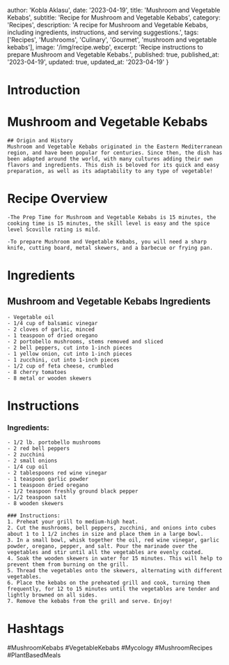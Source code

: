 
  author: 'Kobla Aklasu',
  date: '2023-04-19',
  title: 'Mushroom and Vegetable Kebabs',
  subtitle: 'Recipe for Mushroom and Vegetable Kebabs',
  category: 'Recipes',
  description: 'A recipe for Mushroom and Vegetable Kebabs, including ingredients, instructions, and serving suggestions.',
  tags: ['Recipes', 'Mushrooms', 'Culinary', 'Gourmet', 'mushroom and vegetable kebabs'],
  image: '/img/recipe.webp',
  excerpt: 'Recipe instructions to prepare Mushroom and Vegetable Kebabs.',
  published: true,
  published_at: '2023-04-19',
  updated: true,
  updated_at: '2023-04-19'
}


  # Introduction

# Mushroom and Vegetable Kebabs
    
    ## Origin and History
    Mushroom and Vegetable Kebabs originated in the Eastern Mediterranean region, and have been popular for centuries. Since then, the dish has been adapted around the world, with many cultures adding their own flavors and ingredients. This dish is beloved for its quick and easy preparation, as well as its adaptability to any type of vegetable!

# Recipe Overview

    -The Prep Time for Mushroom and Vegetable Kebabs is 15 minutes, the cooking time is 15 minutes, the skill level is easy and the spice level Scoville rating is mild.
    
    -To prepare Mushroom and Vegetable Kebabs, you will need a sharp knife, cutting board, metal skewers, and a barbecue or frying pan.

# Ingredients

## Mushroom and Vegetable Kebabs Ingredients
    - Vegetable oil
    - 1/4 cup of balsamic vinegar
    - 2 cloves of garlic, minced
    - 1 teaspoon of dried oregano
    - 2 portobello mushrooms, stems removed and sliced
    - 2 bell peppers, cut into 1-inch pieces
    - 1 yellow onion, cut into 1-inch pieces
    - 1 zucchini, cut into 1-inch pieces
    - 1/2 cup of feta cheese, crumbled
    - 8 cherry tomatoes
    - 8 metal or wooden skewers

# Instructions

### Ingredients:
    - 1/2 lb. portobello mushrooms
    - 2 red bell peppers
    - 2 zucchini
    - 2 small onions
    - 1/4 cup oil
    - 2 tablespoons red wine vinegar
    - 1 teaspoon garlic powder
    - 1 teaspoon dried oregano
    - 1/2 teaspoon freshly ground black pepper
    - 1/2 teaspoon salt
    - 8 wooden skewers
    
    ### Instructions:
    1. Preheat your grill to medium-high heat.
    2. Cut the mushrooms, bell peppers, zucchini, and onions into cubes about 1 to 1 1/2 inches in size and place them in a large bowl.
    3. In a small bowl, whisk together the oil, red wine vinegar, garlic powder, oregano, pepper, and salt. Pour the marinade over the vegetables and stir until all the vegetables are evenly coated.
    4. Soak the wooden skewers in water for 15 minutes. This will help to prevent them from burning on the grill.
    5. Thread the vegetables onto the skewers, alternating with different vegetables.
    6. Place the kebabs on the preheated grill and cook, turning them frequently, for 12 to 15 minutes until the vegetables are tender and lightly browned on all sides.
    7. Remove the kebabs from the grill and serve. Enjoy!

# Hashtags

#MushroomKebabs #VegetableKebabs #Mycology #MushroomRecipes #PlantBasedMeals




